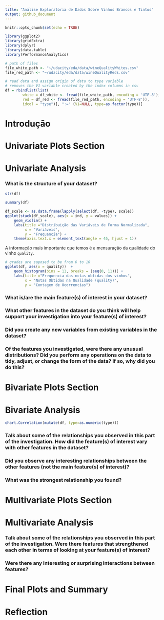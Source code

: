 ```yaml
---
title: "Análise Exploratória de Dados Sobre Vinhos Brancos e Tintos"
output: github_document
---
```


```r
knitr::opts_chunk$set(echo = TRUE)
```

```r
library(ggplot2)
library(gridExtra)
library(dplyr)
library(data.table)
library(PerformanceAnalytics)
```

```r
# path of files
file_white_path <- "~/udacity/eda/data/wineQualityWhites.csv"
file_red_path <- "~/udacity/eda/data/wineQualityReds.csv"

# read data and assign origin of data to type variable
# removes the V1 variable created by the index columns in csv
df = rbindlist(list(
        white = df_white <- fread(file_white_path, encoding = 'UTF-8'),
        red = df_red <- fread(file_red_path, encoding = 'UTF-8')), 
        idcol = "type")[, ":=" (V1=NULL, type=as.factor(type))]
```

# Introdução



# Univariate Plots Section

# Univariate Analysis
### What is the structure of your dataset?

```r
str(df)
```

```r
summary(df)
```

```r
df_scale <- as.data.frame(lapply(select(df, -type), scale))
ggplot(stack(df_scale), aes(x = ind, y = values)) + 
    geom_violin() +
    labs(title ="Distribuição das Variáveis de Forma Normalizada", 
         x = "Variáveis", 
         y = "Frequancia") +
    theme(axis.text.x = element_text(angle = 45, hjust = 1))
```

A informação mais importante que temos é a mensuração da qualidade do vinho `quality`.

```r
# grades are suposed to be from 0 to 10
ggplot(df, aes(x = quality))  +
    geom_histogram(bins = 11, breaks = (seq(0, 11))) +
    labs(title ="Frequencia das notas obtidas dos vinhos", 
         x = "Notas Obtidas na Qualidade (quality)", 
         y = "Contagem de Ocorrencias")
```

### What is/are the main feature(s) of interest in your dataset?
### What other features in the dataset do you think will help support your investigation into your feature(s) of interest?
### Did you create any new variables from existing variables in the dataset?
### Of the features you investigated, were there any unusual distributions? Did you perform any operations on the data to tidy, adjust, or change the form of the data? If so, why did you do this?

# Bivariate Plots Section

# Bivariate Analysis
```r
chart.Correlation(mutate(df, type=as.numeric(type)))
```

### Talk about some of the relationships you observed in this part of the investigation. How did the feature(s) of interest vary with other features in the dataset?
### Did you observe any interesting relationships between the other features (not the main feature(s) of interest)?
### What was the strongest relationship you found?

# Multivariate Plots Section

# Multivariate Analysis
### Talk about some of the relationships you observed in this part of the investigation. Were there features that strengthened each other in terms of looking at your feature(s) of interest?
### Were there any interesting or surprising interactions between features?

# Final Plots and Summary

# Reflection
